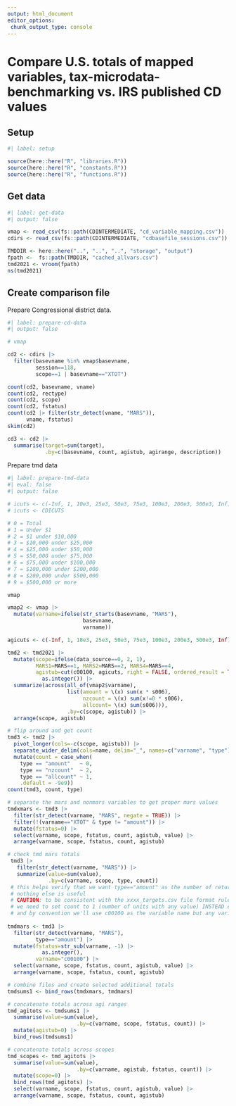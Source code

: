 ```yaml
---
output: html_document
editor_options: 
 chunk_output_type: console
---
```


# Compare U.S. totals of mapped variables, tax-microdata-benchmarking vs. IRS published CD values


## Setup 
```r
#| label: setup

source(here::here("R", "libraries.R"))
source(here::here("R", "constants.R"))
source(here::here("R", "functions.R"))

```

## Get data

```r
#| label: get-data
#| output: false

vmap <- read_csv(fs::path(CDINTERMEDIATE, "cd_variable_mapping.csv"))
cdirs <- read_csv(fs::path(CDINTERMEDIATE, "cdbasefile_sessions.csv"))

TMDDIR <- here::here("..", "..", "..", "storage", "output")
fpath <-  fs::path(TMDDIR, "cached_allvars.csv")
tmd2021 <- vroom(fpath)
ns(tmd2021)

```

## Create comparison file

Prepare Congressional district data.

```r
#| label: prepare-cd-data
#| output: false

# vmap

cd2 <- cdirs |> 
  filter(basevname %in% vmap$basevname,
         session==118,
         scope==1 | basevname=="XTOT")

count(cd2, basevname, vname)
count(cd2, rectype)
count(cd2, scope)
count(cd2, fstatus)
count(cd2 |> filter(str_detect(vname, "MARS")), 
      vname, fstatus)
skim(cd2)

cd3 <- cd2 |> 
  summarise(target=sum(target),
            .by=c(basevname, count, agistub, agirange, description))

```

Prepare tmd data

```r
#| label: prepare-tmd-data
#| eval: false
#| output: false

# icuts <- c(-Inf, 1, 10e3, 25e3, 50e3, 75e3, 100e3, 200e3, 500e3, Inf)
# icuts <- CDICUTS

# 0 = Total
# 1 = Under $1
# 2 = $1 under $10,000
# 3 = $10,000 under $25,000
# 4 = $25,000 under $50,000
# 5 = $50,000 under $75,000
# 6 = $75,000 under $100,000
# 7 = $100,000 under $200,000
# 8 = $200,000 under $500,000
# 9 = $500,000 or more

vmap

vmap2 <- vmap |> 
  mutate(varname=ifelse(str_starts(basevname, "MARS"),
                        basevname,
                        varname))

agicuts <- c(-Inf, 1, 10e3, 25e3, 50e3, 75e3, 100e3, 200e3, 500e3, Inf)

tmd2 <- tmd2021 |> 
  mutate(scope=ifelse(data_source==0, 2, 1),
         MARS1=MARS==1, MARS2=MARS==2, MARS4=MARS==4,
         agistub=cut(c00100, agicuts, right = FALSE, ordered_result = TRUE) |> 
           as.integer()) |> 
  summarize(across(all_of(vmap2$varname),
                   list(amount = \(x) sum(x * s006),
                        nzcount = \(x) sum(x!=0 * s006),
                        allcount= \(x) sum(s006))),
                   .by=c(scope, agistub)) |> 
  arrange(scope, agistub)

# flip around and get count
tmd3 <- tmd2 |> 
  pivot_longer(cols=-c(scope, agistub)) |> 
  separate_wider_delim(cols=name, delim="_", names=c("varname", "type")) |> 
  mutate(count = case_when(
    type == "amount"   ~ 0,
    type == "nzcount"  ~ 2,
    type == "allcount" ~ 1,
    .default = -9e9))
count(tmd3, count, type)

# separate the mars and nonmars variables to get proper mars values
tmdxmars <- tmd3 |> 
  filter(str_detect(varname, "MARS", negate = TRUE)) |> 
  filter(!(varname=="XTOT" & type != "amount")) |> 
  mutate(fstatus=0) |> 
  select(varname, scope, fstatus, count, agistub, value) |> 
  arrange(varname, scope, fstatus, count, agistub)

# check tmd mars totals
 tmd3 |> 
   filter(str_detect(varname, "MARS")) |> 
   summarize(value=sum(value),
             .by=c(varname, scope, type, count))
 # this helps verify that we want type=="amount" as the number of returns
 # nothing else is useful
 # CAUTION: to be consistent with the xxxx_targets.csv file format rules
 # we need to set count to 1 (number of units with any value) INSTEAD of zero
 # and by convention we'll use c00100 as the variable name but any variable would be the same
 
tmdmars <- tmd3 |> 
  filter(str_detect(varname, "MARS"),
         type=="amount") |> 
  mutate(fstatus=str_sub(varname, -1) |> 
           as.integer(),
         varname="c00100") |> 
  select(varname, scope, fstatus, count, agistub, value) |> 
  arrange(varname, scope, fstatus, count, agistub)

# combine files and create selected additional totals
tmdsums1 <- bind_rows(tmdxmars, tmdmars)

# concatenate totals across agi ranges
tmd_agitots <- tmdsums1 |> 
  summarise(value=sum(value), 
                      .by=c(varname, scope, fstatus, count)) |> 
  mutate(agistub=0) |> 
  bind_rows(tmdsums1)

# concatenate totals across scopes
tmd_scopes <- tmd_agitots |> 
  summarise(value=sum(value), 
                      .by=c(varname, agistub, fstatus, count)) |> 
  mutate(scope=0) |> 
  bind_rows(tmd_agitots) |> 
  select(varname, scope, fstatus, count, agistub, value) |> 
  arrange(varname, scope, fstatus, count, agistub)




```



